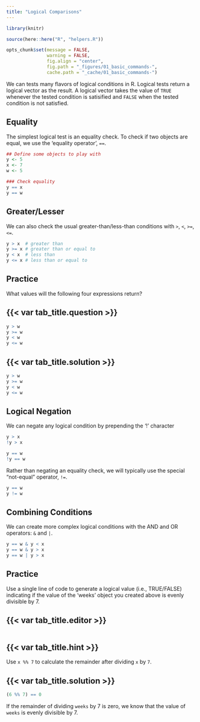 ---
title: "Logical Comparisons"
---

```{r setup, include = FALSE, message = FALSE, warning = FALSE}
library(knitr)

source(here::here("R", "helpers.R"))

opts_chunk$set(message = FALSE,
               warning = FALSE,
               fig.align = "center",
               fig.path = "_figures/01_basic_commands-",
               cache.path = "_cache/01_basic_commands-")
```

We can tests many flavors of logical conditions in R. Logical tests return a logical vector as the result. A logical
vector takes the value of `TRUE` whenever the tested condition is satisified and `FALSE` when the tested condition is
not satisfied.

## Equality

The simplest logical test is an equality check. To check if two objects are equal, we use the 'equality operator', `==`.

```{r}
## Define some objects to play with
y <- 5
x <- 7
w <- 5

### Check equality
y == x
y == w
```

## Greater/Lesser

We can also check the usual greater-than/less-than conditions with `>`, `<`, `>=`, `<=`.

```{r}
y > x  # greater than
y >= x # greater than or equal to
y < x  # less than
y <= x # less than or equal to
```

::: practice

## Practice

What values will the following four expressions return?

:::: {.panel-tabset}
## {{< var tab_title.question >}}

```{r, eval = FALSE}
y > w
y >= w
y < w
y <= w
```

## {{< var tab_title.solution >}}

```{r}
y > w
y >= w
y < w
y <= w
```
::::

:::

## Logical Negation

We can negate any logical condition by prepending the '!' character

```{r}
y > x
!y > x

y == w
!y == w
```

Rather than negating an equality check, we will typically use the special "not-equal" operator, `!=`.

```{r}
y == w
y != w
```

## Combining Conditions

We can create more complex logical conditions with the AND and OR operators: `&` and `|`.

```{r}
y == w & y < x
y == w & y > x
y == w | y > x
```

::: practice

## Practice

Use a single line of code to generate a logical value (i.e., TRUE/FALSE) indicating if the value of the 'weeks' object
you created above is evenly divisible by 7.

:::: {.panel-tabset}
## {{< var tab_title.editor >}}

```{webr-r}
```

## {{< var tab_title.hint >}}

Use `x %% 7` to calculate the remainder after dividing `x` by `7`.

## {{< var tab_title.solution >}}

```{r}
(6 %% 7) == 0
```

If the remainder of dividing `weeks` by 7 is zero, we know that the value of `weeks` is evenly divisible by 7.
::::

:::
